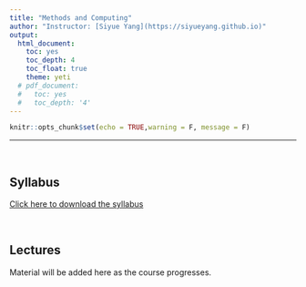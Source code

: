 ```yaml
---
title: "Methods and Computing"
author: "Instructor: [Siyue Yang](https://siyueyang.github.io)"
output:
  html_document:
    toc: yes
    toc_depth: 4
    toc_float: true
    theme: yeti
  # pdf_document:
  #   toc: yes
  #   toc_depth: '4'
---
```


```r
knitr::opts_chunk$set(echo = TRUE,warning = F, message = F)
```

---

<br>

## Syllabus

[Click here to download the syllabus](Computing/syllabus_computing.pdf)

<br>

## Lectures

Material will be added here as the course progresses.



<!-- ### Basic programming in R -->

<!-- #### Module 1: R Syntax -->

<!-- <!-- EK: This is another way to do it that avoids the GitHub repo interface, if you like it better. --> 

<!-- - [Slides](Computing/Slides/mod1.pdf) -->

<!-- - [Exercise 1](Computing/Exercises/ex1.pdf) -->

<!-- <!-- -->
<!-- - <a href="https://github.com/jlgrons/UofT-DoSS-SPB/blob/main/Computing/Slides/mod1.pdf"target="_blank">Slides</a> -->

<!-- - <a href="https://github.com/jlgrons/UofT-DoSS-SPB/blob/main/Computing/Exercises/ex1.pdf" target="_blank">Exercise 1</a> -->

<!-- --> 

<!-- <br> -->

<!-- ### Reporting, data Wrangling and graphing -->

<!-- #### Module 2: LaTeX, Markdown, tidyverse -->

<!-- - <a href="https://github.com/jlgrons/UofT-DoSS-SPB/blob/main/Computing/Slides/mod2.pdf"target="_blank">Slides</a> -->

<!-- - <a href="https://github.com/jlgrons/UofT-DoSS-SPB/blob/main/Computing/Exercises/ex2.pdf" target="_blank">Exercise 2</a> -->

<!-- #### Module 3: ggplot2 -->

<!-- - <a href="https://github.com/jlgrons/UofT-DoSS-SPB/blob/main/Computing/Slides/mod3.pdf"target="_blank">Slides</a> -->

<!-- <br>  -->

<!-- ### Statistical inference -->

<!-- #### Module 4: Probability distribtions -->

<!-- - <a href="https://github.com/jlgrons/UofT-DoSS-SPB/blob/main/Computing/Slides/mod4.pdf"target="_blank">Slides</a> -->

<!-- - <a href="https://github.com/jlgrons/UofT-DoSS-SPB/blob/main/Computing/Exercises/ex4.pdf" target="_blank">Exercise 4</a> -->


<!-- #### Module 5: Estimation -->

<!-- - <a href="https://github.com/jlgrons/UofT-DoSS-SPB/blob/main/Computing/Slides/mod5.pdf"target="_blank">Slides</a> -->

<!-- - <a href="https://github.com/jlgrons/UofT-DoSS-SPB/blob/main/Computing/Exercises/ex5.pdf" target="_blank">Exercise 5</a> -->


<!-- #### Module 6: Hypothesis testing -->

<!-- - <a href="https://github.com/jlgrons/UofT-DoSS-SPB/blob/main/Computing/Slides/mod6.pdf"target="_blank">Slides</a> -->

<!-- - <a href="https://github.com/jlgrons/UofT-DoSS-SPB/blob/main/Computing/Exercises/ex6.pdf" target="_blank">Exercise 6</a> -->


<!-- <br> -->

<!-- ### Simulations  -->

<!-- #### Module 7: Monte Carlo simulations -->

<!-- - <a href="https://github.com/jlgrons/UofT-DoSS-SPB/blob/main/Computing/Slides/mod7.pdf"target="_blank">Slides</a> -->

<!-- - <a href="https://github.com/jlgrons/UofT-DoSS-SPB/blob/main/Computing/Exercises/ex7.pdf" target="_blank">Exercise 7</a> -->


<!-- <br> -->

<!-- ### Bootstrap -->

<!-- - <a href="https://github.com/jlgrons/UofT-DoSS-SPB/blob/main/Computing/Slides/mod8.pdf"target="_blank">Slides</a> -->


<!-- <br> -->

<!-- ### Regression -->

<!-- <br> -->




